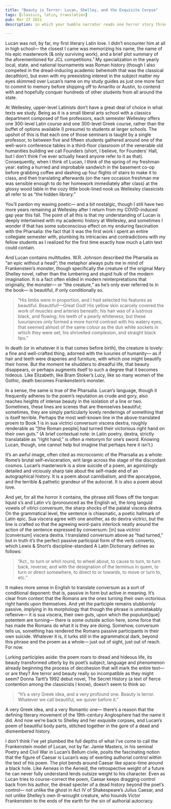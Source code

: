 ```yaml
---
title: "Beauty is Terror: Lucan, Shelley, and the Exquisite Corpse"
tags: [classics, latin, translation]
pub: Mar 27 2021
description: in which your humble narrator reads one horror story through the lens of another

---
```



<Translation />

Lucan was not, by far, my first literary Latin love. I didn’t encounter him at all in high school— the closest I came was memorizing his name, the name of his epic masterwork (& only surviving work), and a brief plot summary of the aforementioned for JCL competitions.¹ My specialization in the yearly local, state, and national tournaments was Roman history (though I also competed in the dread-inducing academic behemoth that was the classical decathlon), but even with my preexisting interest in the subject matter my eyes skimmed over Lucan’s name on my study guides as just one more fact to commit to memory before shipping off to Amarillo or Austin, to contend with and hopefully conquer hundreds of other students from all around the state.

At Wellesley, upper-level Latinists don’t have a great deal of choice in what texts we study. Being as it is a small liberal arts school with a classics department composed of five professors, each semester Wellesley offers one 300-level Latin course and one 300-level Greek course, rather than the buffet of options available (I presume) to students at larger schools. The upshot of this is that each one of those seminars is taught by a single professor, to between five and fifteen students gathered around one of the well-worn conference tables in a third-floor classroom of the venerable old humanities building we call Founders (short, I believe, for Founders’ Hall, but I don’t think I’ve ever actually heard anyone refer to it as that). Consequently, when I think of Lucan, I think of the spring of my freshman year: eating a hurried and improbable sandwich in the basement co-op before grabbing coffee and dashing up four flights of stairs to make it to class, and then translating afterwards (on the rare occasion freshman me was sensible enough to do her homework immediately after class) at the glossy wood table in the cozy little book-lined nook us Wellesley classicists all refer to as “the hidden library.”

You’ll pardon my waxing poetic— and a bit nostalgic, though I still have two more years remaining at Wellesley after I return from my COVID-induced gap year this fall. The point of all this is that my understanding of Lucan is deeply intertwined with my academic history at Wellesley, and sometimes I wonder if that has some subconscious effect on my enduring fascination with the Pharsalia: the fact that it was the first work I spent an entire collegiate semester with, plumbing its intricacies and contradictions with my fellow students as I realized for the first time exactly how much a Latin text could contain.

And Lucan contains multitudes. W.R. Johnson described the Pharsalia as “an epic without a head”; the metaphor always puts me in mind of Frankenstein’s monster, though specifically the creature of the original Mary Shelley novel, rather than the lumbering and stupid hulk of the modern imagination. It is a fact often elided in modern reinterpretations that originally, the monster— or “the creature,” as he’s only ever referred to in the book— is beautiful, if only conditionally so.

> “His limbs were in proportion, and I had selected his features as beautiful. Beautiful!—Great God! His yellow skin scarcely covered the work of muscles and arteries beneath; his hair was of a lustrous black, and flowing; his teeth of a pearly whiteness; but these luxuriances only formed a more horrid contrast with his watery eyes, that seemed almost of the same colour as the dun white sockets in which they were set, his shrivelled complexion, and straight black lips.”

In death (or in whatever it is that comes before birth), the creature is lovely: a fine and well-crafted thing, adorned with the luxuries of humanity— as if hair and teeth were draperies and furniture, with which one might beautify their home. But the moment he shudders to dreadful life, that beauty disappears, or perhaps augments itself to such a degree that it becomes hideous. Like Elizabeth, like Bram Stoker’s Lucy, like so many women of the Gothic, death becomes Frankenstein’s monster.

In a sense, the same is true of the Pharsalia. Lucan’s language, though it frequently adheres to the poem’s reputation as crude and gory, also reaches heights of intense beauty in the isolation of a line or two. Sometimes, these lines are scenes that are themselves beautiful; sometimes, they are simply particularly lovely renderings of something that is itself terrible. Perhaps the most well-known line in the above-translated proem to Book 1 is in sua victrici conversum viscera dextra, roughly renderable as “[the Roman people] had turned their victorious right hand on their own guts.” (A brief contextual note: in Latin poetry, dextra, strictly translatable as “right hand,” is often a metonym for one’s sword. Knowing Lucan, though, one cannot help but imagine that perhaps here it isn’t.)

It’s an awful image, often cited as microcosmic of the Pharsalia as a whole: Rome’s brutal self-evisceration, writ large across the stage of the discordant cosmos. Lucan’s masterwork is a slow suicide of a poem, an agonizingly detailed and viciously sharp tale about the self-made end of an autographical history. It is a poem about cannibalism, and the apocalypse, and the terrible & pathetic grandeur of the autocrat. It is also a poem about love.

And yet, for all the horror it contains, the phrase still flows off the tongue: liquid s’s and Latin v’s (pronounced as the English w), the long languid vowels of vitrici conversum, the sharp shocks of the palatal viscera dextra. On the grammatical level, the sentence is chiasmatic, a poetic hallmark of Latin epic. Sua viscera agree with one another, as do dextra victrici, but the line is crafted so that the agreeing word-pairs interlock neatly around the action of the sentence expressed by conversum: [in] sua victrici [conversum] viscera dextra. I translated conversum above as “had turned,” but in truth it’s the perfect passive participial form of the verb converto, which Lewis & Short’s discipline-standard A Latin Dictionary defines as follows:

> “Act., to turn or whirl round, to wheel about, to cause to turn, to turn back, reverse; and with the designation of the terminus in quem, to turn or direct somewhere, to direct to or towards, to move or turn to, etc.”

It makes more sense in English to translate conversum as a sort of conditional deponent: that is, passive in form but active in meaning. It’s clear from context that the Romans are the ones turning their own victorious right hands upon themselves. And yet the participle remains stubbornly passive, implying in its morphology that though the phrase is unmistakably reflexive— it is sua viscera, their own guts, upon which the populum[que] potentem are turning— there is some outside action here, some force that has made the Romans do what it is they are doing. Somehow, conversum tells us, something has rendered the Romans passive participants in their own suicide. Whatever it is, it lurks still in the agrammatical dark, beyond this phrase and the proem as a whole— just out of sight, just out of reach. For now.

Lurking participles aside: the poem roars to dread and hideous life, its beauty transformed utterly by its poet’s subject, language and phenomenon already beginning the process of decohesion that will mark the entire text— or are they? Are terror and beauty really so incompatible as they might seem? Donna Tartt’s 1992 debut novel, The Secret History (a text of fierce contention among the classicists I know), doesn’t seem to think so:

>“It’s a very Greek idea, and a very profound one. Beauty is terror. Whatever we call beautiful, we quiver before it.”

A very Greek idea, and a very Romantic one— there’s a reason that the defining literary movement of the 19th-century Anglosphere had the name it did. And now we’re back to Shelley and her exquisite corpses, and Lucan’s poem of beautiful body parts, stitched together in the gore of a dead and dismembered history.

I don’t think I’ve yet plumbed the full depths of what I’ve come to call the Frankenstein model of Lucan, not by far. Jamie Masters, in his seminal Poetry and Civil War in Lucan’s Bellum civile, posits the fascinating notion that the figure of Caesar is Lucan’s way of exerting authorial control within the text of his poem. The plot bends around Caesar like space-time around a black hole. Like Aeneas in the Aeneid, the retrospective weight of a future he can never fully understand lends outsize weight to his character. Even as Lucan tries to course-correct the poem, Caesar keeps dragging control back from his author, the dread specter of a dead history beyond the poet’s control— not unlike the ghost in Act IV of Shakespeare’s Julius Caesar, and not unlike Shelley’s own ill-wrought creature, who hounds Victor Frankenstein to the ends of the earth for the sin of authorial autocracy.
